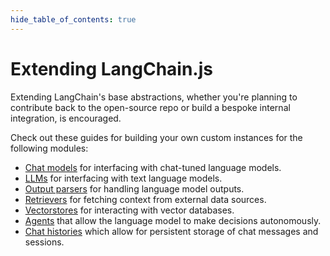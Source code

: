 ```yaml
---
hide_table_of_contents: true
---
```


# Extending LangChain.js

Extending LangChain's base abstractions, whether you're planning to contribute back to the open-source repo or build a bespoke internal integration, is encouraged.

Check out these guides for building your own custom instances for the following modules:

- [Chat models](/docs/modules/model_io/chat/custom_chat) for interfacing with chat-tuned language models.
- [LLMs](/docs/modules/model_io/llms/custom_llm) for interfacing with text language models.
- [Output parsers](/docs/modules/model_io/output_parsers/custom) for handling language model outputs.
- [Retrievers](/docs/modules/data_connection/retrievers/custom) for fetching context from external data sources.
- [Vectorstores](/docs/modules/data_connection/vectorstores/custom) for interacting with vector databases.
- [Agents](/docs/modules/agents/how_to/custom_agent) that allow the language model to make decisions autonomously.
- [Chat histories](/docs/modules/memory/chat_messages/custom) which allow for persistent storage of chat messages and sessions.
